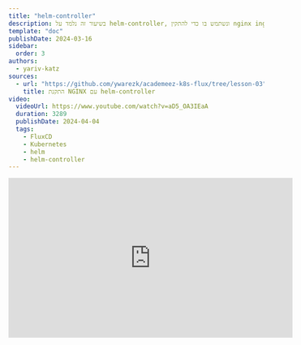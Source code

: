 ```yaml
---
title: "helm-controller"
description: בשיעור זה נלמד על helm-controller, ונשתמש בו כדי להתקין nginx ingress controller על הקלאסטר שלנו
template: "doc"
publishDate: 2024-03-16
sidebar:
  order: 3
authors:
  - yariv-katz
sources: 
  - url: "https://github.com/ywarezk/academeez-k8s-flux/tree/lesson-03"
    title: התקנת NGINX עם helm-controller
video:
  videoUrl: https://www.youtube.com/watch?v=aD5_OA3IEaA
  duration: 3289
  publishDate: 2024-04-04
  tags:
    - FluxCD
    - Kubernetes
    - helm
    - helm-controller
---
```


<div class="not-content flex">
  <iframe
    className="mx-auto"
    width="560"
    height="315"
    src="https://www.youtube.com/embed/aD5_OA3IEaA?si=UGUp2nH7JC0Pb85h"
    title="YouTube video player"
    frameBorder="0"
    allow="accelerometer; autoplay; clipboard-write; encrypted-media; gyroscope; picture-in-picture; web-share"
    allowFullScreen
  />
</div>

ה - `helm-controller` הוא אופרטור של [Flux](https://fluxcd.io/flux/components/helm/), שעובד עם ה - `HelmRelease` custom resource.
הוא משמש לניהול התקנות של helm על הקלאסטר שלנו.

## Helm

נתחיל מלעבור על כמה מושגים בסיסיים שיש לנו צורך להכיר לפני שנתחיל להשתמש ב - `helm-controller`.
[Helm](https://helm.sh/) הוא כלי לניהול חבילות עבור Kubernetes. זהו הדרך הטובה ביותר למצוא, לשתף ולהשתמש בתוכנה שנבנתה עבור Kubernetes.
כאשר אנו משתמשים ב - `Helm` כדי להתקין משאבים על הקלאסטר שלנו, ישנם כמה מושגים שעלינו להכיר...

### Helm Chart

`Helm chart` הוא אוסף של קבצים שמתארים קבוצה קשורה של משאבי Kubernetes. אותו ה - `chart` יכול לשמש להתקנה של משהו פשוט, כמו `pod` של `memcached`, או משהו מורכב יותר, כמו סטאק של אפליקציה מלאה עם שרתי HTTP, מסדי נתונים, caches וכו'.

### Helm Repository

Helm repository הוא שרת HTTP שמכיל את הקובץ `index.yaml` (אין `index.yaml` ב - OCI repositories) וכמה `charts` מארוזים. הקובץ `index.yaml` מכיל רשימה של כל ה - `charts` ב - repository, יחד עם מטא-נתונים על אותם `charts`.
אין צורך בשום דבר מיוחד כדי ליצור `Helm repository`, ניתן להשתמש בכל שרת אינטרנטי כדי לשרת את ה - `charts` שלך (ב - OCI repositories זה דורש קצת יותר, ומומלץ להשתמש בפתרון בענן).
בחירות פופולריות להצגת ה - `charts` שלך יכולות להיות: S3 buckets, Github pages, וכמה ספקי שירות ענן מציעים כיום artifact registries (artifact registries הם בחירה מושלמת ל - OCI repositories).
בנוסף לאפשרויות האלו, ישנם גם repositories מנוהלים על ידי הקהילה כמו [Artifact Hub](https://artifacthub.io/).
בשיעור זה נלמד כיצד לעבוד עם repositories מנוהלים על ידי הקהילה, ונתקין [nginx ingress controller באמצעות helm](https://docs.nginx.com/nginx-ingress-controller/installation/installing-nic/installation-with-helm/)

### OCI

ראשי התיבות של OCI הם Open Container Initiative, והרעיון הוא ליצור תקן עבור Container images ו - runtime.

### OCI Artifact

OCI Artifact הוא תקן ל - artifact, וניתן להשתמש בו לאחסון כל סוג של artifact, לא רק container images, כולל `Helm charts`.

### OCI Repository

OCI Repository הוא מקום שבו ניתן לאחסן OCI Artifacts, כלומר ניתן להשתמש בו לאחסון images, helm charts, וכל artifact אחר שהוא OCI.
נשאף להתקין את ה - helm charts שלנו בתקן החדש, מה repositories של OCI. שימוש ב - OCI repositories יועיל לנו בהמשך כאשר נלמד לנהל גרסאות של helm באמצעות flux image automation controllers.

### Helm Release

ה - `Helm release` הוא התוצאה של התקנת `chart` על הקלאסטר שלנו. כל פעם שאנו מתקינים `chart` על הקלאסטר, נוצר `release` חדש. ניתן להתקין אותו `chart` כמה פעמים על אותו קלאסטר, ובכל פעם נוצר `release` חדש.

## Flux helm workflow

על פי המושגים הבסיסיים של helm, flux צריך לבצע את הפעולות הבאות:
1. להירשם ל - OCI Helm repository.
2. להביא `chart` ספציפי מה - repository, ולבדוק באופן תדיר אם יש עדכונים ל - `chart` הזה.
3. להתקין את ה - `chart` על הקלאסטר.
4. לנהל שינויים - לדוגמא אם נרצה לספק ערכים שונים ל - `chart`.
5. לנהל שדרוגים - נצטרך לעדכן את הגרסא של ה - `chart` כאשר גרסא חדשה יוצאת - זה נושא מורכב ונקדיש לו שיעור מיוחד כיצד אנו ממליצים לעשות זאת.

הורדת artifacts ממקומות מרוחקים היא עבודת ה - `source-controller`, ולכן ה - `source-controller` יטפל ב - **(1)** וב - **(2)**.  
התקנת ה - `chart` על הקלאסטר היא עבודת ה - `helm-controller`, ולכן ה - `helm-controller` יטפל ב - **(3)** וב - **(4)**.
בנוגע ל - **(5)** נשתמש ב - flux image automation controllers לניהול השדרוגים - אבל נדבר על זה בשיעור נפרד.

## הרשמה ל - Helm repository

כדי להוסיף `helm repository` ללא flux, נשתמש בפקודה הבאה:

```bash
helm repo add ingress-nginx https://kubernetes.github.io/ingress-nginx
```

אבל אנחנו לא נשתמש בפקודה זו כאשר אנו משתמשים ב - flux לניהול הקלאסטר שלנו.
למעשה השימוש שלי בפקודת `helm` כיום הוא לקרוא נתונים, להתקין ב - `--dry-run`, וליצור `helm create` כדי לעזור לי ליצור תבנית חדשה, וזהו כל מה שאני עושה עם הפקודה `helm`.
כל פקודה אחרת שיכולה לשנות את מצב הקלאסטר שלי, איננה נעשית עם פקודת `helm`, אלא עם **Flux**
אז במקום הפקודה הזו, אנו מאפשרים ל - `source-controller` לנהל את כל ה - `helm repositories` שלנו.
נשתמש ב - `HelmRepository` custom resource שמורה על כך שה - `source-controller` יירשם ל - `repository`.
נתחיל בהרשמה ל - `nginx-ingress` repository, מאחר וכל הקלאסטרים שלנו יצטרכו להתקין ingress controller, נתקין אותו בתיקיית `infastructure/base` .
בתוך התיקייה ניצור תיקייה נוספת `/infastructure/base/nginx` שבה נציב את כל המשאבים הקשורים ל - nginx ingress controller.
צרו את הקובץ `namespace.yaml` עם התוכן הבא:

```yaml title="/infastructure/base/nginx/namespace.yaml"
apiVersion: v1
kind: Namespace
metadata:
  name:  nginx
```

נציב את כל המשאבים של nginx בתוך ה - `namespace` `nginx`.

כעת ניצור את ה - `HelmRepository` custom resource שירשם ל - `ingress-nginx` repository.
ניצור את הקובץ `infastructure/base/nginx/repository.yaml` עם התוכן הבא:

```yaml title="/infastructure/base/nginx/repository.yaml"
apiVersion: source.toolkit.fluxcd.io/v1beta2
kind: HelmRepository
metadata:
  name: nginx
  namespace: nginx
spec:  
  url: oci://ghcr.io/nginxinc/charts
  type: oci
```

נשים לב לכמה נקודות:
- אנו מוסיפים את ה - `repo` מה - `nginx` הרשמי. זהו ה - `nginx ingress controller` המומלץ שלנו.
- אנו מעדיפים להשתמש תמיד ב - `oci` repositories.

נצטרך גם כמה קבצי `kustomization.yaml` כדי לארגן את המשאבים שלנו.
נוסיף אחד בתיקיית `nginx`: `/infastructure/base/nginx/kustomization.yaml` עם התוכן הבא:

```yaml title="/infastructure/base/nginx/kustomization.yaml"
resources:
  - namespace.yaml
  - repository.yaml
```

נצטרך גם קובץ `kustomization.yaml` בתיקיית `/infastructure/base` שיכלול את התיקייה `nginx`.

```yaml title="/infastructure/base/kustomization.yaml"
resources:
  - ./nginx
```

בנוסף ניצור תיקייה `/infastructure/staging` עם קובץ `kustomization.yaml` שיאפשר לנו לעשות patch לשינויים שאנו רוצים להחיל על קלאסטר מסוים - במקרה זה קלאסטר `staging`.

```yaml title="/infastructure/staging/kustomization.yaml"
resources:
	- ../base
```

כדאי לוודא עם `kustomize` שהפקודה `kustomize build` של התיקייה `/infastructure/staging` תחזיר את המשאבים הרצויים.

```bash
kustomize build infastructure/staging
```

תוצאת הפקודה תהיה:

```yaml
apiVersion: v1
kind: Namespace
metadata:
  name: nginx
---
apiVersion: source.toolkit.fluxcd.io/v1beta2
kind: HelmRepository
metadata:
  name: nginx
  namespace: nginx
spec:  
  url: oci://ghcr.io/nginxinc/charts
  type: oci
```

דבר נוסף שעלינו לעשות הוא להודיע ל - `kustomize-controller` לצפות בתיקיית `infastructure/staging`.
את זאת באמצעות `Kustomization` resource של Flux.
ניצור את הקובץ `clusters/staging/infastructure.yaml` עם התוכן הבא:

```yaml title="clusters/staging/infastructure.yaml"
apiVersion: kustomize.toolkit.fluxcd.io/v1
kind: Kustomization
metadata:
  name: infastructure
  namespace: flux-system
spec:
  interval: 10m0s
  path: ./infastructure/staging
  prune: true
  sourceRef:
    kind: GitRepository
    name: flux-system
```

נדחוף את הקוד ל - git ונראה אם ה - `source-controller` יירשם ל - `ingress-nginx` repository.

```bash
kubectl get helmrepository -n nginx
```

נראה את התוצאה הבאה:

```
NAME    URL                                          AGE     READY   STATUS
nginx   oci://ghcr.io/nginxinc/charts               7m57s   
```

שימו לב שב - `OCI` repositories אין לנו עמודה `READY/STATUS`, מאחר וה - `source-controller` אין דרך לדעת אם ה - `repository` מוכן או לא. ראו [issue](https://github.com/fluxcd/flux2/issues/4469) כי זה עשוי להשתנות בעתיד.

## HelmChart

עכשיו שהצלחנו לבצע הרשמה של ה - `source-controller` ל - `ingress-nginx` repository, עלינו להודיע ל - `source-controller` להביא `chart` ספציפי מה - `repository`.
נעשה זאת עם ה - `HelmChart` custom resource.
בתיקיית `/infastructure/base/nginx` ניצור את הקובץ `chart.yaml` עם התוכן הבא:

```yaml title="/infastructure/base/nginx/chart.yaml"
apiVersion: source.toolkit.fluxcd.io/v1beta2
kind: HelmChart
metadata:
  name: nginx
  namespace: nginx
spec:  
  interval: 1h
  chart: nginx-ingress
  sourceRef:
    kind: HelmRepository
    name: nginx    
  version: 1.2.x
```

נשים לב לכמה נקודות ב - `HelmChart` custom resource:
- `chart` הוא שם ה - `chart` שאנו רוצים להתקין מה - `repository` שצוין ב - `sourceRef`.
- `version` מציין את הגרסא של ה - `chart` שנרצה להביא, בדוגמא זו אנו משתמשים ב - `1.2.x` שמציין את הגרסא האחרונה בסדרה `1.2`.

שדה `version` הוא אופציונלי, אם לא תציינו אותו, ה - `source-controller` יביא את הגרסא האחרונה של ה - `chart`.
אנו ממליצים בחום לציין את הגרסא, אנו לא רוצים להיות מופתעים משינוי גרסא ב - `chart`, ואנו צריכים לעקוב אחרי עדכוני גרסאות בדרך דקלרטיבית עם gitops.

בקורס זה נלמד כיצד לנהל עדכוני `helm` בדרך מקצועית ובצורה הטובה ביותר:
- נשתמש ב - `notification-controller` כדי להודיע לנו כאשר גרסא חדשה של ה - `chart` זמינה.
- נשתמש ב - `flux automation controllers` כדי לעדכן את ה - `staging cluster` באופן אוטומטי.
- נשתמש ב - `flux automation controllers` כדי להניע `pr` לעדכון ה - `production cluster`.

נלמד את כל אלו במהלך הקורס, אבל לא בשיעור זה. זה ידרוש מאיתנו ליצור `kustomization patch` לגרסא ב - `staging` וב - `production`, אבל נתמודד עם זה כאשר נלמד כיצד לנהל גרסאות של `helm` בדרך מקצועית.

ראשית נוסיף את ה - `chart` ל - `infastructure/base/nginx/kustomization.yaml`:

```yaml title="/infastructure/base/nginx/kustomization.yaml"
resources:
  - namespace.yaml
  - repository.yaml
  - chart.yaml
```

נדחוף את הקוד ל - git ונראה אם ה - `source-controller` יתפוס את ה - `chart` של `nginx-ingress`.
אם הכל הלך כמו שצריך, נוכל להריץ את הפקודה:

```bash
kubectl get helmchart -n nginx
```

ונוכל לראות את התוצאה הבאה:

```
NAME    CHART           VERSION   SOURCE KIND      SOURCE NAME   AGE   READY   STATUS
nginx   nginx-ingress   1.2.x     HelmRepository   nginx         20m   True    pulled 'nginx-ingress' ...
```

## HelmRelease

ה - `chart` שלנו עדיין לא הותקן, אנו רק רשומים ל - `repository` והבאנו את ה - `chart`.
עכשיו הגיע הזמן להתקין את ה - `chart` על הקלאסטר שלנו, וזה משימה ל - `helm-controller`.
ה - `helm-controller` יצפה ל - `HelmRelease` custom resources ויתקין את ה - `chart` שצוין ב - `HelmRelease`.
ה - `HelmRelease` יציין איזה `chart` להשתמש, ואילו ערכים להעביר ל - `chart`.
בתיקייה `/infastructure/base/nginx` ניצור את הקובץ `release.yaml` עם התוכן הבא:

```yaml title="/infastructure/base/nginx/release.yaml"
apiVersion: helm.toolkit.fluxcd.io/v2beta2
kind: HelmRelease
metadata:
  name: nginx
  namespace: nginx
spec:  
  chart:
    spec:
      chart: nginx-ingress
      version: 1.2.x
      sourceRef:
        kind: HelmRepository
        name: nginx
      interval: 1h
  interval: 1h  
  releaseName: nginx
```

בתוך ה - `HelmRelease` יש שדה `spec.chart` שהוא קיצור דרך ליצירת `HelmChart` resource.
אני מוצא את זה קצת יותר נוח ליצור את ה - `HelmChart` עם הקיצור הזה היות וזה מאפשר לי לראות את הגרסא של ה - `release` באותו קובץ.
כלומר אנחנו יכולים למחוק את הקובץ `infastructure/base/nginx/chart.yaml`.
ולערוך את הקובץ `infastructure/base/nginx/kustomization.yaml` שיכלול את הקובץ `release.yaml`:

```yaml title="/infastructure/base/nginx/kustomization.yaml"
resources:
  - namespace.yaml
  - repository.yaml
  - release.yaml
```

נשים לב שבתוך ה - `HelmRelease` ישנם 2 שדות `interval`:
- הראשון בסעיף `spec.chart` - זה המרווח שבו ה - `source-controller` יבדוק אם יש גרסא חדשה של ה - `chart` ב - `repository` את הבדיקה הוא יבצע תוך התחשבות ב `spec.chart.spec.version`.
- השני בסעיף `spec` - זה המרווח שבו ה - `helm-controller` יבדוק סטייה בהתקנת ה - `chart` על הקלאסטר.

נדחוף את הקוד ל - git ונראה אם ה - `helm-controller` יתקין את ה - `nginx-ingress` על הקלאסטר שלנו.
בטרמינל נריץ:

```bash
kubectl get helmrelease -n nginx
```

ניתן לראות את התוצאה הבאה:

```
NAME    AGE     READY   STATUS
nginx   3m51s   True    Helm install...
```

אם נרצה לבדוק מה הותקן על הקלאסטר, נוכל להריץ:

```bash
kubectl get all -n nginx
```

נראה תוצאה דומה לזו:

![release installation](https://github.com/ywarezk/academeez/blob/main/content/en/course/kubernetes/flux/helm-controller/installed.png?raw=true) 

נשים לב לכמה נקודות:

- ingress controller ו pod ו deployment רצים
- ישנו גם service עם type `LoadBalancer` שנוצר, זהו ה - service שיחבר את ה - ingress controller לאינטרנט.

## לסיכום

כאשר אנחנו משתמשים ב Flux לא נשתמש יותר בפקודות `helm` שמשנות את מצב הקלאסטר שלנו.
הכל צריך להיות דקלרטיבי עם קבצי yaml שמסבירים ל - `helm-controller` איך לנהל את ה - `helm releases` שלנו.
על מנת שה - `helm-controller` יתקין `release`, נצטרך שהוא יעבוד ביחד עם ה - `source-controller` שיביא את ה - `chart` מה - `repository`.

קוד המקור המלא של שיעור זה ניתן למצוא [כאן](https://github.com/ywarezk/academeez-k8s-flux/tree/lesson-03)

